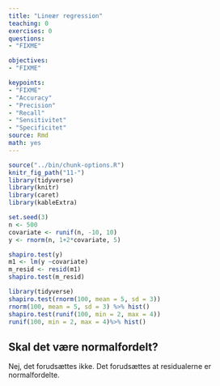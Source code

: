 ```yaml
---
title: "Lineær regression"
teaching: 0
exercises: 0
questions: 
- "FIXME"

objectives:
- "FIXME"

keypoints:
- "FIXME"
- "Accuracy"
- "Precision"
- "Recall"
- "Sensitivitet"
- "Specificitet"
source: Rmd
math: yes
---
```



```r
source("../bin/chunk-options.R")
knitr_fig_path("11-")
library(tidyverse)
library(knitr)
library(caret)
library(kableExtra)
```



```r
set.seed(3)
n <- 500
covariate <- runif(n, -10, 10)
y <- rnorm(n, 1+2*covariate, 5)

shapiro.test(y)
m1 <- lm(y ~covariate)
m_resid <- resid(m1)
shapiro.test(m_resid)
```
```r
library(tidyverse)
shapiro.test(rnorm(100, mean = 5, sd = 3))
rnorm(100, mean = 5, sd = 3) %>% hist()
shapiro.test(runif(100, min = 2, max = 4)) 
runif(100, min = 2, max = 4)%>% hist()
```


## Skal det være normalfordelt? 

Nej, det forudsættes ikke. Det forudsættes at residualerne er normalfordelte.

